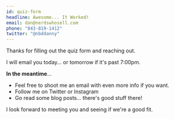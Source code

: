 ```yaml
---
id: quiz-form
headline: Awesome... It Worked!
email: dan@nerdswhosell.com
phone: "843-819-1412"
twitter: "@nbddanny"
---
```



Thanks for filling out the quiz form and reaching out.

I will email you today... or tomorrow if it's past 7:00pm.

**In the meantime**...

- Feel free to shoot me an email with even more info if you want.
- Follow me on Twitter or Instagram
- Go <PostLink slug="/blog">read some blog posts</PostLink>... there's good stuff there!

I look forward to meeting you and seeing if we're a good fit.
